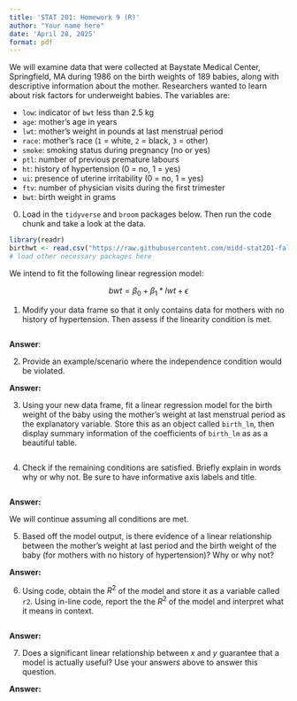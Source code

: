 ```yaml
---
title: 'STAT 201: Homework 9 (R)'
author: "Your name here"
date: 'April 28, 2025'
format: pdf
---
```


We will examine data that were collected at Baystate Medical Center, Springfield, MA during 1986 on the birth weights of 189 babies, along with descriptive information about the mother. Researchers wanted to learn about risk factors for underweight babies. The variables are:

-   `low`: indicator of `bwt` less than 2.5 kg
-   `age`: mother's age in years
-   `lwt`: mother's weight in pounds at last menstrual period
-   `race`: mother's race (`1` = white, `2` = black, `3` = other)
-   `smoke`: smoking status during pregnancy (no or yes)
-   `ptl`: number of previous premature labours
-   `ht`: history of hypertension (0 = no, 1 = yes)
-   `ui`: presence of uterine irritability (0 = no, 1 = yes)
-   `ftv`: number of physician visits during the first trimester
-   `bwt`: birth weight in grams

0.  Load in the `tidyverse` and `broom` packages below. Then run the code chunk and take a look at the data.

```r
library(readr)
birthwt <- read.csv("https://raw.githubusercontent.com/midd-stat201-fall2024/midd-stat201-fall2024.github.io/refs/heads/main/data/birthwt.csv")
# load other necessary packages here

```

We intend to fit the following linear regression model:

$$bwt = \beta_{0} + \beta_{1}*lwt + \epsilon$$

1.  Modify your data frame so that it only contains data for mothers with no history of hypertension. Then assess if the linearity condition is met.

```r

```

**Answer**:

2.  Provide an example/scenario where the independence condition would be violated.

**Answer:**

3.  Using your new data frame, fit a linear regression model for the birth weight of the baby using the mother's weight at last menstrual period as the explanatory variable. Store this as an object called `birth_lm`, then display summary information of the coefficients of `birth_lm` as as a beautiful table.

```r

```


4.  Check if the remaining conditions are satisfied. Briefly explain in words why or why not. Be sure to have informative axis labels and title. 

```r

```

**Answer:**

We will continue assuming all conditions are met. 

5.  Based off the model output, is there evidence of a linear relationship between the mother's weight at last period and the birth weight of the baby (for mothers with no history of hypertension)? Why or why not? 

**Answer:**

6.  Using code, obtain the $R^2$ of the model and store it as a variable called `r2`. Using in-line code, report the the $R^2$ of the model and interpret what it means in context.

```r

```

**Answer:**

7.  Does a significant linear relationship between $x$ and $y$ guarantee that a model is actually useful? Use your answers above to answer this question.

**Answer:**
